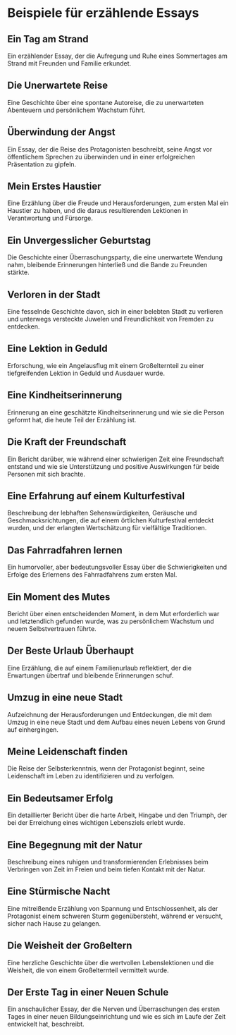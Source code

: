 # Beispiele für erzählende Essays


<div style={{ width: "100%", padding: 20, height: "70vh" }}>
  <Chat
    welcome={"Hallo, über welche Art von Beispielen möchten Sie diskutieren oder Informationen erhalten?"}
    teacherName={"Alex"}
    systemPrompt={"Bitte helfen Sie diesem Benutzer, die gewünschten Essaybeispiele zu finden!"}
  />
</div>

## Ein Tag am Strand
Ein erzählender Essay, der die Aufregung und Ruhe eines Sommertages am Strand mit Freunden und Familie erkundet.

## Die Unerwartete Reise
Eine Geschichte über eine spontane Autoreise, die zu unerwarteten Abenteuern und persönlichem Wachstum führt.

## Überwindung der Angst
Ein Essay, der die Reise des Protagonisten beschreibt, seine Angst vor öffentlichem Sprechen zu überwinden und in einer erfolgreichen Präsentation zu gipfeln.

## Mein Erstes Haustier
Eine Erzählung über die Freude und Herausforderungen, zum ersten Mal ein Haustier zu haben, und die daraus resultierenden Lektionen in Verantwortung und Fürsorge.

## Ein Unvergesslicher Geburtstag
Die Geschichte einer Überraschungsparty, die eine unerwartete Wendung nahm, bleibende Erinnerungen hinterließ und die Bande zu Freunden stärkte.

## Verloren in der Stadt
Eine fesselnde Geschichte davon, sich in einer belebten Stadt zu verlieren und unterwegs versteckte Juwelen und Freundlichkeit von Fremden zu entdecken.

## Eine Lektion in Geduld
Erforschung, wie ein Angelausflug mit einem Großelternteil zu einer tiefgreifenden Lektion in Geduld und Ausdauer wurde.

## Eine Kindheitserinnerung
Erinnerung an eine geschätzte Kindheitserinnerung und wie sie die Person geformt hat, die heute Teil der Erzählung ist.

## Die Kraft der Freundschaft
Ein Bericht darüber, wie während einer schwierigen Zeit eine Freundschaft entstand und wie sie Unterstützung und positive Auswirkungen für beide Personen mit sich brachte.

## Eine Erfahrung auf einem Kulturfestival
Beschreibung der lebhaften Sehenswürdigkeiten, Geräusche und Geschmacksrichtungen, die auf einem örtlichen Kulturfestival entdeckt wurden, und der erlangten Wertschätzung für vielfältige Traditionen.

## Das Fahrradfahren lernen
Ein humorvoller, aber bedeutungsvoller Essay über die Schwierigkeiten und Erfolge des Erlernens des Fahrradfahrens zum ersten Mal.

## Ein Moment des Mutes
Bericht über einen entscheidenden Moment, in dem Mut erforderlich war und letztendlich gefunden wurde, was zu persönlichem Wachstum und neuem Selbstvertrauen führte.

## Der Beste Urlaub Überhaupt
Eine Erzählung, die auf einem Familienurlaub reflektiert, der die Erwartungen übertraf und bleibende Erinnerungen schuf.

## Umzug in eine neue Stadt
Aufzeichnung der Herausforderungen und Entdeckungen, die mit dem Umzug in eine neue Stadt und dem Aufbau eines neuen Lebens von Grund auf einhergingen.

## Meine Leidenschaft finden
Die Reise der Selbsterkenntnis, wenn der Protagonist beginnt, seine Leidenschaft im Leben zu identifizieren und zu verfolgen.

## Ein Bedeutsamer Erfolg
Ein detaillierter Bericht über die harte Arbeit, Hingabe und den Triumph, der bei der Erreichung eines wichtigen Lebensziels erlebt wurde.

## Eine Begegnung mit der Natur
Beschreibung eines ruhigen und transformierenden Erlebnisses beim Verbringen von Zeit im Freien und beim tiefen Kontakt mit der Natur.

## Eine Stürmische Nacht
Eine mitreißende Erzählung von Spannung und Entschlossenheit, als der Protagonist einem schweren Sturm gegenübersteht, während er versucht, sicher nach Hause zu gelangen.

## Die Weisheit der Großeltern
Eine herzliche Geschichte über die wertvollen Lebenslektionen und die Weisheit, die von einem Großelternteil vermittelt wurde.

## Der Erste Tag in einer Neuen Schule
Ein anschaulicher Essay, der die Nerven und Überraschungen des ersten Tages in einer neuen Bildungseinrichtung und wie es sich im Laufe der Zeit entwickelt hat, beschreibt.

